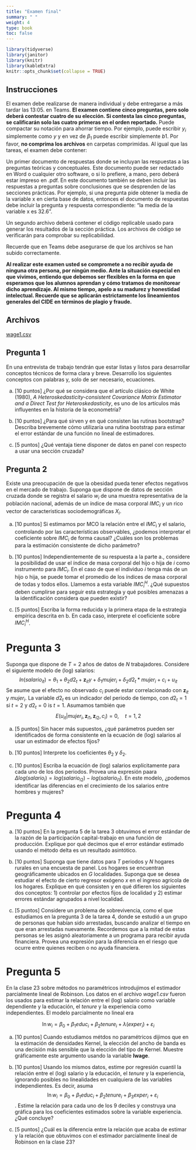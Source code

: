 ```yaml
---
title: "Examen final"
summary: " "
weight: 4
type: book
toc: false
---
```


```r
library(tidyverse)
library(janitor)
library(knitr)
library(kableExtra)
knitr::opts_chunk$set(collapse = TRUE)
```

## Instrucciones
  
El examen debe realizarse de manera individual y debe entregarse a más tardar las 13:05. en Teams. **El examen contiene cinco preguntas, pero solo deberá contestar cuatro de su elección. Si contesta las cinco preguntas, se calificarán solo las cuatro primeras en el orden reportado.** Puede compactar su notación para ahorrar tiempo. Por ejemplo, puede escribir $y_i$ simplemente como $y$ y en vez de $\beta_1$ puede escribir simplemente $b1$. Por favor, **no comprima los archivos** en carpetas comprimidas. Al igual que las tareas, el examen debe contener:

Un primer documento de respuestas donde se incluyan las respuestas a las preguntas teóricas y conceptuales. Este documento puede ser redactado en Word o cualquier otro software, o si lo prefiere, a mano, pero deberá estar impreso en .pdf. En este documento también se deben incluir las respuestas a preguntas sobre conclusiones que se desprenden de las secciones prácticas. Por ejemplo, si una pregunta pide obtener la media de la variable x en cierta base de datos, entonces el documento de respuestas debe incluir la pregunta y respuesta correspondiente: “la media de la variable x es 32.6”.

Un segundo archivo deberá contener el código replicable usado para generar los resultados de la sección práctica. Los archivos de código se verificarán para comprobar su replicabilidad.

Recuerde que en Teams debe asegurarse de que los archivos se han subido correctamente.

**Al realizar este examen usted se compromete a no recibir ayuda de ninguna otra persona, por ningún medio. Ante la situación especial en que vivimos, entiendo que debemos ser flexibles en la forma en que esperamos que los alumnos aprendan y cómo tratamos de monitorear dicho aprendizaje. Al mismo tiempo, apelo a su madurez y honestidad intelectual. Recuerde que se aplicarán estrictamente los lineamientos generales del CIDE en términos de plagio y fraude.**


## Archivos


[wage1.csv](/examenes/wage1)


## Pregunta 1

En una entrevista de trabajo tendrán que estar listas y listos para desarrollar conceptos técnicos de forma clara y breve. Desarrollo los siguientes conceptos con palabras y, solo de ser necesario, ecuaciones.

a. [10 puntos] ¿Por qué se considera que el artículo clásico de White (1980), *A Heteroskedasticity-consistent Covariance Matrix Estimator and a Direct Test for Heteroskedasticity*, es uno de los artículos más influyentes en la historia de la econometría?

a. [10 puntos] ¿Para qué sirven y en qué consisten las rutinas bootstrap? Describa brevemente cómo utilizaría una rutina bootstrap para estimar el error estándar de una función no lineal de estimadores.

a. [5 puntos] ¿Qué ventaja tiene disponer de datos en panel con respecto a usar una sección cruzada?


## Pregunta 2

Existe una preocupación de que la obesidad pueda tener efectos negativos en el mercado de trabajo. Suponga que dispone de datos de sección cruzada donde se registra el salario $w_i$ de una muestra representativa de la población nacional, además de un índice de masa corporal $IMC_i$ y un rico vector de caracteristicas sociodemográficas $X_i$.

a. [10 puntos] Si estimamos por MCO la relación entre el $IMC_i$ y el salario, controlando por las características observables, ¿podemos interpretar el coeficiente sobre $IMC_i$ de forma causal? ¿Cuáles son los problemas para la estimación consistente de dicho parámetro?

a. [10 puntos] Independientemente de su respuesta a la parte a., considere la posibilidad de usar el índice de masa corporal del hijo o hija de $i$ como instrumento para $IMC_i$. En el caso de que el individuo $i$ tenga más de un hijo o hija, se puede tomar el promedio de los índices de masa corporal de todas y todos ellos. Llamemos a esta variable $IMC^H_i$. ¿Qué supuestos deben cumplirse para seguir esta estrategia y qué posibles amenazas a la identificación considera que pueden existir?

a. [5 puntos] Escriba la forma reducida y la primera etapa de la estrategia empírica descrita en b. En cada caso, interprete el coeficiente sobre $IMC^H_i$.






# Pregunta 3

Suponga que dispone de $T=2$ años de datos de $N$ trabajadores. Considere el siguiente modelo de (log) salarios: $$ln(salario_{it})=\theta_1+\theta_2 d2_t + \mathbf{z}_{it}\gamma+\delta_1 mujer_i +\delta_2 d2_t*mujer_i + c_i + u_{it}$$ Se asume que el efecto no observado $c_i$ puede estar correlacionado con $\mathbf{z}_{it}$ y $mujer_i$. La variable $d2_t$ es un indicador del periodo de tiempo, con $d2_t=1$ si $t=2$ y $d2_t=0$ is $t=1$. Asumamos también que $$E(u_{it}|mujer_i,\mathbf{z}_{i1},\mathbf{z}_{i2},c_i)=0,\quad t=1,2$$

a. [5 puntos] Sin hacer más supuestos, ¿qué parámetros pueden ser identificados de forma consistente en la ecuación de (log) salarios al usar un estimador de efectos fijos?

a. [10 puntos] Interprete los coeficientes $\theta_2$ y $\delta_2$.

a. [10 puntos] Escriba la ecuación de (log) salarios explícitamente para cada uno de los dos periodos. Provea una expresión paara $\Delta log(salario_i)=log(salario_{i2})-log(salario_{i1})$. En este modelo, ¿podemos identificar las diferencias en el crecimiento de los salarios entre hombres y mujeres?


# Pregunta 4

a. [10 puntos] En la pregunta 5 de la tarea 3 obtuvimos el error estándar de la razón de la participación capital-trabajo en una función de producción. Explique por qué decimos que el error estándar estimado usando el método delta es un resultado asintótico.

a. [10 puntos] Suponga que tiene datos para $T$ periodos y $N$ hogares rurales en una encuesta de panel. Los hogares se encuentran geográficamente ubicados en $G$ localidades. Suponga que se desea estudiar el efecto de cierto regresor exógeno $x$ en el ingreso agrícola de los hogares. Explique en qué consisten y en qué difieren los siguientes dos conceptos: 1) controlar por efectos fijos de localidad y 2) estimar errores estándar agrupados a nivel localidad.

a. [5 puntos] Considere un problema de sobrevivencia, como el que estudiamos en la pregunta 3 de la tarea 4, donde se estudió a un grupo de personas que habían sido arrestadas, buscando analizar el tiempo en que eran arrestadas nuevamente. Recordemos que a la mitad de estas personas se les asignó aleatoriamente a un programa para recibir ayuda financiera. Provea una expresión para la diferencia en el riesgo que ocurre entre quienes reciben o no ayuda financiera.




# Pregunta 5

En la clase 23 sobre métodos no paramétricos introdujimos el estimador parcialmente lineal de Robinson. Los datos en el archivo *wage1.csv* fueron los usados para estimar la relación entre el (log) salario como variable dependiente y la educación, el *tenure* y la experiencia como independientes. El modelo parcialmente no lineal era

$$\ln w_i= \beta_0+\beta_1 educ_i + \beta_2 tenure_i + \lambda(exper_i) + \varepsilon_i$$

a. [10 puntos] Cuando estudiamos métdos no paramétricos dijimos que en la estimación de densidades Kernel, la elección del ancho de banda es una decisión más sensible que la elección del tipo de Kernel. Muestre gráficamente este argumento usando la variable **lwage**.

a. [10 puntos] Usando los mismos datos, estime por regresión cuantil la relación entre el (log) salario y la educación, el *tenure* y la experiencia, ignorando posibles no linealidades en cualquiera de las variables independientes. Es decir, asuma $$\ln w_i= \beta_0+\beta_1 educ_i + \beta_2 tenure_i + \beta_3 exper_i + \varepsilon_i $$. Estime la relación para cada uno de los 9 deciles y construya una gráfica para los coeficientes estimados sobre la variable experiencia. ¿Qué concluye?

a. [5 puntos] ¿Cuál es la diferencia entre la relación que acaba de estimar y la relación que obtuvimos con el estimador parcialmente lineal de Robinson en la clase 23?








